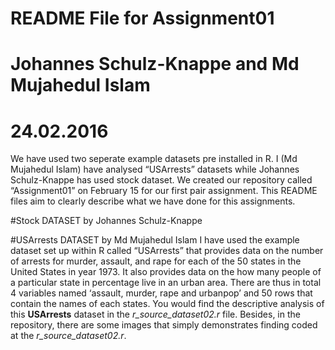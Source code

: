 ###############################
# README File for Assignment01
# Johannes Schulz-Knappe and Md Mujahedul Islam 
# 24.02.2016
###############################

We have used two seperate example datasets pre installed in R. I (Md Mujahedul Islam) have analysed "USArrests" datasets while Johannes Schulz-Knappe has used stock dataset. We created our repository called "Assignment01" on February 15 for our first pair assignment. This README files aim to clearly describe what we have done for this assignments. 

#Stock DATASET by Johannes Schulz-Knappe 


#USArrests DATASET by Md Mujahedul Islam 
I have used the example dataset set up within R called "USArrests" that provides data on the  number of arrests for murder, assault, and rape for each of the 50 states in the United States in year 1973. It also provides data on the how many people of a particular state in percentage live in an urban area. There are thus in total 4 variables named 'assault, murder, rape and urbanpop' and 50 rows that contain the names of each states. You would find the descriptive analysis of this **USArrests** dataset in the *r_source_dataset02.r* file. Besides, in the repository, there are some images that simply demonstrates finding coded at the *r_source_dataset02.r*. 



